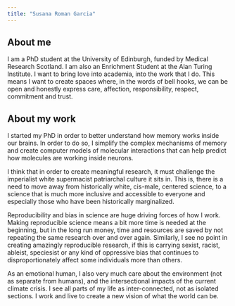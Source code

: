```yaml
---
title: "Susana Roman Garcia"
---
```


## About me

I am a PhD student at the University of Edinburgh, funded by Medical Research Scotland. I am also an Enrichment Student at the Alan Turing Institute. I want to bring love into academia, into the work that I do. This means I want to create spaces where, in the words of bell hooks, we can be open and honestly express care, affection, responsibility, respect, commitment and trust.

## About my work

I started my PhD in order to better understand how memory works inside our brains. In order to do so, I simplify the complex mechanisms of memory and create computer models of molecular interactions that can help predict how molecules are working inside neurons.

I think that in order to create meaningful research, it must challenge the imperialist white supermacist patriarchal culture it sits in. This is, there is a need to move away from historically white, cis-male, centered science, to a science that is much more inclusive and accessible to everyone and especially those who have been historically marginalized.

Reproducibility and bias in science are huge driving forces of how I work. Making reproducible science means a bit more time is needed at the beginning, but in the long run money, time and resources are saved by not repeating the same research over and over again. Similarly, I see no point in creating amazingly reproducible research, if this is carrying sexist, racist, ableist, speciesist or any kind of oppressive bias that continues to disproportionately affect some individuals more than others.

As an emotional human, I also very much care about the environment (not as separate from humans), and the intersectional impacts of the current climate crisis. I see all parts of my life as inter-connected, not as isolated sections. I work and live to create a new vision of what the world can be.